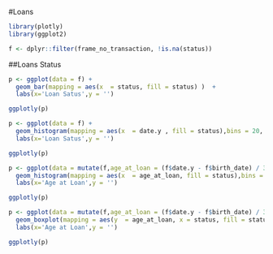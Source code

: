 #Loans

```r

library(plotly)
library(ggplot2)

f <- dplyr::filter(frame_no_transaction, !is.na(status))

```

##Loans Status

```r


p <- ggplot(data = f) +
  geom_bar(mapping = aes(x  = status, fill = status) )  +
  labs(x='Loan Satus',y = '')

ggplotly(p)


```

```r


p <- ggplot(data = f) +
  geom_histogram(mapping = aes(x  = date.y , fill = status),bins = 20, )  +
  labs(x='Loan Satus',y = '')

ggplotly(p)


```

```r




p <- ggplot(data = mutate(f,age_at_loan = (f$date.y - f$birth_date) / 365)) +
  geom_histogram(mapping = aes(x  = age_at_loan, fill = status),bins = 10, )  +
  labs(x='Age at Loan',y = '')

ggplotly(p)


```

```r




p <- ggplot(data = mutate(f,age_at_loan = (f$date.y - f$birth_date) / 365)) +
  geom_boxplot(mapping = aes(y  = age_at_loan, x = status, fill = status),bins = 10, )  +
  labs(x='Age at Loan',y = '')

ggplotly(p)


```




